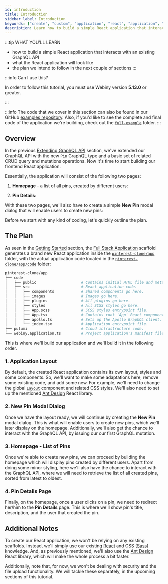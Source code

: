 ```yaml
---
id: introduction
title: Introduction
sidebar_label: Introduction
keywords: ["create", "custom", "application", "react", "application", "introduction"]
description: Learn how to build a simple React application that interacts with a GraphQL API.
---
```



:::tip WHAT YOU’LL LEARN

- how to build a simple React application that interacts with an existing GraphQL API
- what the React application will look like
- the plan we intend to follow in the next couple of sections
:::

:::info Can I use this?

In order to follow this tutorial, you must use Webiny version **5.13.0** or greater.

:::

:::info
The code that we cover in this section can also be found in our GitHub [examples repository](https://github.com/webiny/webiny-examples/tree/master/create-custom-application/04-react-application/04.00-introduction). Also, if you'd like to see the complete and final code of the application we're building, check out the [`full-example`](https://github.com/webiny/webiny-examples/tree/master/create-custom-application/full-example) folder.
:::

## Overview

In the previous [Extending GraphQL API](/docs/tutorials/create-custom-application/graphql-api) section, we've extended our GraphQL API with the new `Pin` GraphQL type and a basic set of related CRUD query and mutations operations. Now it's time to start building our frontend React application.

Essentially, the application will consist of the following two pages:

1. **Homepage** - a list of all pins, created by different users:

<CenteredImage src={viewPins} alt="The Pinterest Clone Application" />


2. **Pin Details**:

<CenteredImage shadow={viewPins} alt="Viewing a Pin" src={viewPin} />

With these two pages, we'll also have to create a simple **New Pin** modal dialog that will enable users to create new pins:

<CenteredImage src={newPinModalDialog} alt="New Pin Modal Dialog" />

Before we start with any kind of coding, let's quickly outline the plan.

## The Plan

As seen in the [Getting Started](/docs/tutorials/create-custom-application/getting-started) section, the [Full Stack Application](/docs/how-to-guides/scaffolding/full-stack-application) scaffold generates a brand new React application inside the [`pinterest-clone/app`](https://github.com/webiny/webiny-examples/tree/master/create-custom-application/02-getting-started/pinterest-clone/app) folder, with the actual application code located in the [`pinterest-clone/app/code`](https://github.com/webiny/webiny-examples/tree/master/create-custom-application/02-getting-started/pinterest-clone/app/code) folder:

```bash title="React Application Files and Folders (Some Files Removed for Brevity)"
pinterest-clone/app
├── code
│   ├── public                    # Contains initial HTML file and meta files.
│   ├── src                       # React application code.
│   │   ├── components            # Shared components go here.
│   │   ├── images                # Images go here.
│   │   ├── plugins               # All plugins go here.
│   │   ├── styles                # All SCSS styles go here.
│   │   ├── App.scss              # SCSS styles entrypoint file.
│   │   ├── App.tsx               # Contains root `App` React component.
│   │   ├── apollo.ts             # Sets up the Apollo GraphQL client.
│   │   └── index.tsx             # Application entrypoint file.
├── pulumi                        # Cloud infrastructure code.
└── webiny.application.ts         # Project application's manifest file.
```

This is where we'll build our application and we'll build it in the following order.

### 1. Application Layout

By default, the created React application contains its own layout, styles and some components. So, we'll want to make some adaptations here, remove some existing code, and add some new. For example, we'll need to change the global [`Layout`](https://github.com/webiny/webiny-examples/blob/master/create-custom-application/04-react-application/04.00-introduction/pinterest-clone/app/code/src/components/Layout.tsx) component and related CSS styles. We'll also need to set up the mentioned [Ant Design](https://ant.design/docs/react/introduce) React library.

### 2. New Pin Modal Dialog

Once we have the layout ready, we will continue by creating the **New Pin** modal dialog. This is what will enable users to create new pins, which we'll later display on the homepage. Additionally, we'll also get the chance to interact with the GraphQL API, by issuing our our first GraphQL mutation.

### 3. Homepage - List of Pins

Once we're able to create new pins, we can proceed by building the homepage which will display pins created by different users. Apart from doing some minor styling, here we'll also have the chance to interact with the GraphQL API, where we will need to retrieve the list of all created pins, sorted from latest to oldest.

### 4. Pin Details Page

Finally, on the homepage, once a user clicks on a pin, we need to redirect her/him to the **Pin Details** page. This is where we'll show pin's title, description, and the user that created the pin.

## Additional Notes

To create our React application, we won't be relying on any existing scaffolds. Instead, we'll simply use our existing [React](https://reactjs.org/) and CSS ([Sass](https://sass-lang.com/)) knowledge. And, as previously mentioned, we'll also use the [Ant Design](https://ant.design/docs/react/introduce) React library, which will make the whole process a bit faster.

Additionally, note that, for now, we won't be dealing with security and the file upload functionality. We will tackle these separately, in the upcoming sections of this tutorial.

